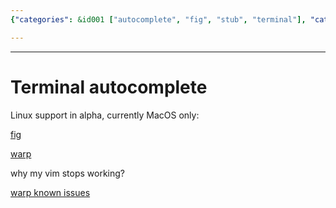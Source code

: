 ```yaml
---
{"categories": &id001 ["autocomplete", "fig", "stub", "terminal"], "category": "Terminal autocomplete", "date": "2023-12-22 23:52:59", "description": "This article discusses terminal autocomplete on Linux and MacOS, focusing on Fig and Warp tools. It explores the possible reasons why Vim might stop working and directs readers to known issues with Warp for further information.", "tags": *id001, "title": "Terminal autocomplete"}

---
```


------

# Terminal autocomplete

Linux support in alpha, currently MacOS only:

[fig](https://github.com/withfig/autocomplete)


[warp](https://app.warp.dev/get_warp) 

why my vim stops working?

[warp known issues](https://docs.warp.dev/help/known-issues)

